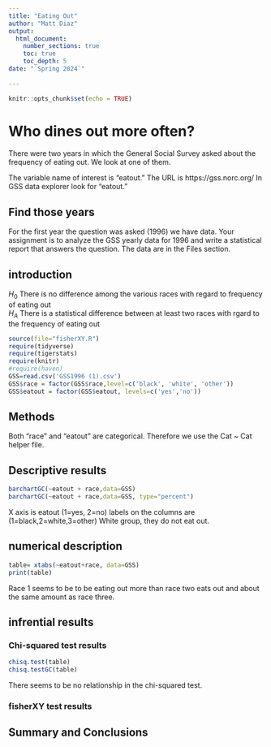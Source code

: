 ```yaml
---
title: "Eating Out"
author: "Matt Diaz"
output: 
  html_document:
    number_sections: true
    toc: true
    toc_depth: 5
date: "`Spring 2024`"    
    
---
```


```r
knitr::opts_chunk$set(echo = TRUE)
```

# Who dines out more often?
There were two years in which the General Social Survey asked about the frequency of eating out. We look at one of them.

The variable name of interest is "eatout."  The URL is https://gss.norc.org/ In GSS data explorer look for "eatout." 

## Find those years 
For the first year the question was asked (1996) we have data. Your assignment is to analyze the GSS yearly data for 1996 and write a statistical report that answers the question.  The data are in the Files section.   

## introduction
$H_0$ There is no difference among the various races with regard to frequency of eating out  
$H_A$ There is a statistical difference between at least two races with rgard to the frequency of eating out  


```r
source(file="fisherXY.R")
require(tidyverse)
require(tigerstats)
require(knitr)
#require(haven)
GSS=read.csv('GSS1996 (1).csv')
GSS$race = factor(GSS$race,level=c('black', 'white', 'other'))
GSS$eatout = factor(GSS$eatout, levels=c('yes','no')) 
```


## Methods

Both "race" and "eatout" are categorical. Therefore we use the Cat ~ Cat helper file. 

## Descriptive results

```r
barchartGC(~eatout + race,data=GSS)
barchartGC(~eatout + race,data=GSS, type="percent")
```

X axis is eatout (1=yes, 2=no) labels on the columns are (1=black,2=white,3=other)
White group, they do not eat out.


## numerical description 

```r
table= xtabs(~eatout+race, data=GSS)
print(table)
```

Race 1 seems to be to be eating out more than race two eats out and about the same amount as race three. 

## infrential results
### Chi-squared test results

```r
chisq.test(table)
chisq.testGC(table)
```

There seems to be no relationship in the chi-squared test. 

### fisherXY test results

## Summary and Conclusions